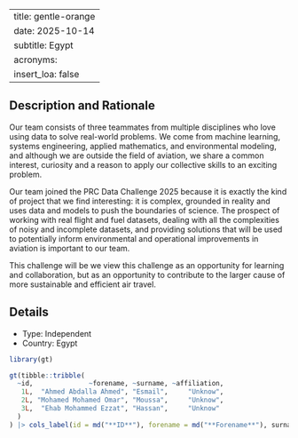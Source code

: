 
---
title: gentle-orange
date: 2025-10-14
subtitle: Egypt
acronyms:
  insert_loa: false
---

## Description and Rationale

Our team consists of three teammates from multiple disciplines who love using data to solve real-world problems. We come from machine learning, systems engineering, applied mathematics, and environmental modeling, and although we are outside the field of aviation, we share a common interest, curiosity and a reason to apply our collective skills to an exciting problem.

Our team joined the PRC Data Challenge 2025 because it is exactly the kind of project that we find interesting: it is complex, grounded in reality and uses data and models to push the boundaries of science. The prospect of working with real flight and fuel datasets, dealing with all the complexities of noisy and incomplete datasets, and providing solutions that will be used to potentially inform environmental and operational improvements in aviation is important to our team.

This challenge will be we view this challenge as an opportunity for learning and collaboration, but as an opportunity to contribute to the larger cause of more sustainable and efficient air travel.

## Details

* Type: Independent
* Country: Egypt

```r
library(gt)

gt(tibble::tribble(
  ~id,              ~forename, ~surname, ~affiliation,
   1L,  "Ahmed Abdalla Ahmed", "Esmail",     "Unknow",
   2L, "Mohamed Mohamed Omar", "Moussa",     "Unknow",
   3L,  "Ehab Mohammed Ezzat", "Hassan",     "Unknow"
  )
) |> cols_label(id = md("**ID**"), forename = md("**Forename**"), surname ~ md("**Surname**"), affiliation ~ md("**Affiliation**"))
```
